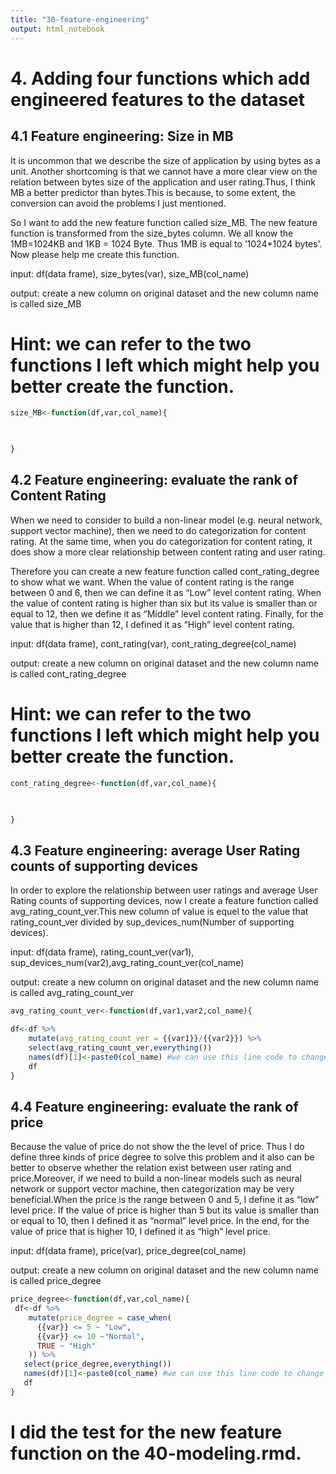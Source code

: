 ```yaml
---
title: "30-feature-engineering"
output: html_notebook
---
```


# 4. Adding four functions which add engineered features to the dataset


## 4.1 Feature engineering: Size in MB
It is uncommon that we describe the size of application by using bytes as a unit. Another shortcoming is that we cannot have a more clear view on the relation between bytes size of the application and user rating.Thus, I think MB a better predictor than bytes.This is because, to some extent, the conversion can avoid the problems I just mentioned.

So I want to add the new feature function called size_MB. The new feature function is transformed from the size_bytes column. We all know the 1MB=1024KB and 1KB = 1024 Byte. Thus 1MB is equal to '1024*1024 bytes'. Now please help me create this function.

input: df(data frame), size_bytes(var), size_MB(col_name)

output: create a new column on original dataset and the new column name is called size_MB

# Hint: we can refer to the two functions I left which might help you better create the function.
```r
size_MB<-function(df,var,col_name){

  

}

```



## 4.2 Feature engineering: evaluate the rank of Content Rating

When we need to consider to build a non-linear model (e.g. neural network, support vector machine), then we need to do categorization for content rating. At the same time, when you do categorization for content rating, it does show a more clear relationship between content rating and user rating. 

Therefore you can create a new feature function called cont_rating_degree to show what we want. When the value of content rating is the range between 0 and 6, then we can define it as "Low" level content rating. When the value of content rating is higher than six but its value is smaller than or equal to 12, then we define it as "Middle" level content rating. Finally, for the value that is higher than 12, I defined it as "High" level content rating.

input: df(data frame), cont_rating(var), cont_rating_degree(col_name)

output: create a new column on original dataset and the new column name is called cont_rating_degree

# Hint: we can refer to the two functions I left which might help you better create the function.
```r
cont_rating_degree<-function(df,var,col_name){

  

}

```



## 4.3 Feature engineering: average User Rating counts of supporting devices
In order to explore the relationship between user ratings and average User Rating counts of supporting devices, now I create a feature function called avg_rating_count_ver.This new column of value is equel to the value that rating_count_ver divided by sup_devices_num(Number of supporting devices).

input: df(data frame), rating_count_ver(var1), sup_devices_num(var2),avg_rating_count_ver(col_name)

output: create a new column on original dataset and the new column name is called avg_rating_count_ver

```r
avg_rating_count_ver<-function(df,var1,var2,col_name){

df<-df %>% 
    mutate(avg_rating_count_ver = {{var1}}/{{var2}}) %>% 
    select(avg_rating_count_ver,everything()) 
    names(df)[1]<-paste0(col_name) #we can use this line code to change the name of the new column we created
    df
}
```


## 4.4 Feature engineering: evaluate the rank of price
Because the value of price do not show the the level of price. Thus I do define three kinds of price degree to solve this problem and  it also can be better to observe whether the relation exist between user rating and price.Moreover, if we need to build a non-linear models such as neural network or support vector machine, then categorization may be very beneficial.When the price is the range between 0 and 5, I define it as "low" level price. If the value of price is higher than 5 but its value is smaller than or equal to 10, then I defined it as "normal" level price. In the end, for the value of price that is higher 10, I defined it as "high" level price.

input: df(data frame), price(var), price_degree(col_name)

output: create a new column on original dataset and the new column name is called price_degree

```r
price_degree<-function(df,var,col_name){
 df<-df %>% 
    mutate(price_degree = case_when(
      {{var}} <= 5 ~ "Low",
      {{var}} <= 10 ~"Normal",
      TRUE ~ "High"
    )) %>% 
   select(price_degree,everything()) 
   names(df)[1]<-paste0(col_name) #we can use this line code to change the name of the new column we created
   df
}

```

# I did the test for the new feature function on the 40-modeling.rmd.
